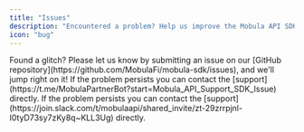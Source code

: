 ```yaml
---
title: "Issues"
description: "Encountered a problem? Help us improve the Mobula API SDK by reporting bugs you've discovered. Your contributions ensure a better experience for everyone."
icon: "bug"
---
```


<AccordionGroup>

<Accordion title="SDK Issue" icon="github">
  Found a glitch? Please let us know by submitting an issue on our [GitHub
  repository](https://github.com/MobulaFi/mobula-sdk/issues), and we'll jump
  right on it!
</Accordion>

<Accordion title="Telegram" icon="telegram">
  If the problem persists you can contact the
  [support](https://t.me/MobulaPartnerBot?start=Mobula_API_Support_SDK_Issue)
  directly.
</Accordion>

<Accordion title="Slack" icon="slack">
  If the problem persists you can contact the
  [support](https://join.slack.com/t/mobulaapi/shared_invite/zt-29zrrpjnl-I0tyD73sy7zKy8q~KLL3Ug)
  directly.
</Accordion>

</AccordionGroup>

